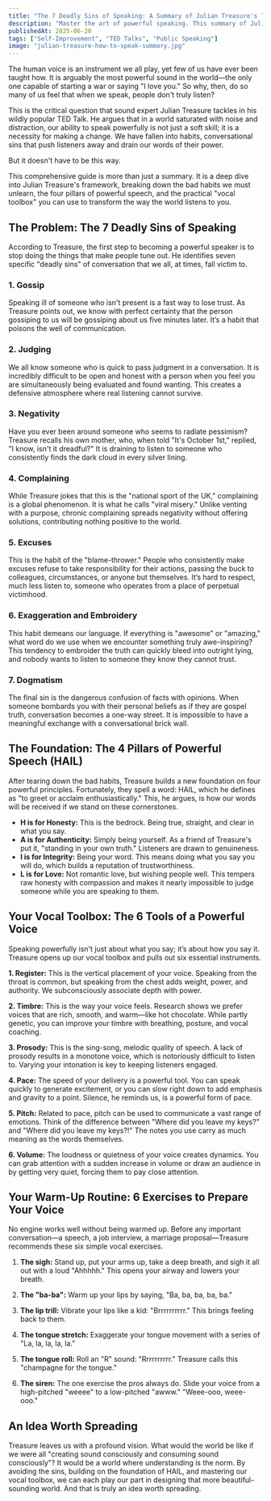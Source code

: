 ```yaml
---
title: "The 7 Deadly Sins of Speaking: A Summary of Julian Treasure's TED Talk"
description: "Master the art of powerful speaking. This summary of Julian Treasure's viral TED Talk breaks down the '7 Deadly Sins' to avoid and the vocal exercises you need to be heard."
publishedAt: 2025-06-20
tags: ["Self-Improvement", "TED Talks", "Public Speaking"]
image: "julian-treasure-how-to-speak-summary.jpg"
---
```



<BlogPageLayout frontmatter={frontmatter}>
The human voice is an instrument we all play, yet few of us have ever been taught how. It is arguably the most powerful sound in the world—the only one capable of starting a war or saying "I love you." So why, then, do so many of us feel that when we speak, people don't truly listen?

This is the critical question that sound expert Julian Treasure tackles in his wildly popular TED Talk. He argues that in a world saturated with noise and distraction, our ability to speak powerfully is not just a soft skill; it is a necessity for making a change. We have fallen into habits, conversational sins that push listeners away and drain our words of their power.

But it doesn't have to be this way.

This comprehensive guide is more than just a summary. It is a deep dive into Julian Treasure's framework, breaking down the bad habits we must unlearn, the four pillars of powerful speech, and the practical "vocal toolbox" you can use to transform the way the world listens to you.

## The Problem: The 7 Deadly Sins of Speaking

According to Treasure, the first step to becoming a powerful speaker is to stop doing the things that make people tune out. He identifies seven specific "deadly sins" of conversation that we all, at times, fall victim to.

### 1. Gossip

Speaking ill of someone who isn't present is a fast way to lose trust. As Treasure points out, we know with perfect certainty that the person gossiping to us will be gossiping about us five minutes later. It’s a habit that poisons the well of communication.

### 2. Judging

We all know someone who is quick to pass judgment in a conversation. It is incredibly difficult to be open and honest with a person when you feel you are simultaneously being evaluated and found wanting. This creates a defensive atmosphere where real listening cannot survive.

### 3. Negativity

Have you ever been around someone who seems to radiate pessimism? Treasure recalls his own mother, who, when told "It's October 1st," replied, "I know, isn't it dreadful?" It is draining to listen to someone who consistently finds the dark cloud in every silver lining.

### 4. Complaining

While Treasure jokes that this is the "national sport of the UK," complaining is a global phenomenon. It is what he calls "viral misery." Unlike venting with a purpose, chronic complaining spreads negativity without offering solutions, contributing nothing positive to the world.

### 5. Excuses

This is the habit of the "blame-thrower." People who consistently make excuses refuse to take responsibility for their actions, passing the buck to colleagues, circumstances, or anyone but themselves. It’s hard to respect, much less listen to, someone who operates from a place of perpetual victimhood.

### 6. Exaggeration and Embroidery

This habit demeans our language. If everything is "awesome" or "amazing," what word do we use when we encounter something truly awe-inspiring? This tendency to embroider the truth can quickly bleed into outright lying, and nobody wants to listen to someone they know they cannot trust.

### 7. Dogmatism

The final sin is the dangerous confusion of facts with opinions. When someone bombards you with their personal beliefs as if they are gospel truth, conversation becomes a one-way street. It is impossible to have a meaningful exchange with a conversational brick wall.

## The Foundation: The 4 Pillars of Powerful Speech (HAIL)

After tearing down the bad habits, Treasure builds a new foundation on four powerful principles. Fortunately, they spell a word: HAIL, which he defines as "to greet or acclaim enthusiastically." This, he argues, is how our words will be received if we stand on these cornerstones.

- **H is for Honesty:** This is the bedrock. Being true, straight, and clear in what you say.
- **A is for Authenticity:** Simply being yourself. As a friend of Treasure's put it, "standing in your own truth." Listeners are drawn to genuineness.
- **I is for Integrity:** Being your word. This means doing what you say you will do, which builds a reputation of trustworthiness.
- **L is for Love:** Not romantic love, but wishing people well. This tempers raw honesty with compassion and makes it nearly impossible to judge someone while you are speaking to them.

## Your Vocal Toolbox: The 6 Tools of a Powerful Voice

Speaking powerfully isn't just about what you say; it’s about how you say it. Treasure opens up our vocal toolbox and pulls out six essential instruments.

**1. Register:** This is the vertical placement of your voice. Speaking from the throat is common, but speaking from the chest adds weight, power, and authority. We subconsciously associate depth with power.

**2. Timbre:** This is the way your voice feels. Research shows we prefer voices that are rich, smooth, and warm—like hot chocolate. While partly genetic, you can improve your timbre with breathing, posture, and vocal coaching.

**3. Prosody:** This is the sing-song, melodic quality of speech. A lack of prosody results in a monotone voice, which is notoriously difficult to listen to. Varying your intonation is key to keeping listeners engaged.

**4. Pace:** The speed of your delivery is a powerful tool. You can speak quickly to generate excitement, or you can slow right down to add emphasis and gravity to a point. Silence, he reminds us, is a powerful form of pace.

**5. Pitch:** Related to pace, pitch can be used to communicate a vast range of emotions. Think of the difference between "Where did you leave my keys?" and "Where did you leave my keys?!" The notes you use carry as much meaning as the words themselves.

**6. Volume:** The loudness or quietness of your voice creates dynamics. You can grab attention with a sudden increase in volume or draw an audience in by getting very quiet, forcing them to pay close attention.

## Your Warm-Up Routine: 6 Exercises to Prepare Your Voice

No engine works well without being warmed up. Before any important conversation—a speech, a job interview, a marriage proposal—Treasure recommends these six simple vocal exercises.

1. **The sigh:** Stand up, put your arms up, take a deep breath, and sigh it all out with a loud "Ahhhhh." This opens your airway and lowers your breath.

2. **The "ba-ba":** Warm up your lips by saying, "Ba, ba, ba, ba, ba."

3. **The lip trill:** Vibrate your lips like a kid: "Brrrrrrrrrr." This brings feeling back to them.

4. **The tongue stretch:** Exaggerate your tongue movement with a series of "La, la, la, la, la."

5. **The tongue roll:** Roll an "R" sound: "Rrrrrrrrrr." Treasure calls this "champagne for the tongue."

6. **The siren:** The one exercise the pros always do. Slide your voice from a high-pitched "weeee" to a low-pitched "awww." "Weee-ooo, weee-ooo."

## An Idea Worth Spreading

Treasure leaves us with a profound vision. What would the world be like if we were all "creating sound consciously and consuming sound consciously"? It would be a world where understanding is the norm. By avoiding the sins, building on the foundation of HAIL, and mastering our vocal toolbox, we can each play our part in designing that more beautiful-sounding world. And that is truly an idea worth spreading.

</BlogPageLayout>
